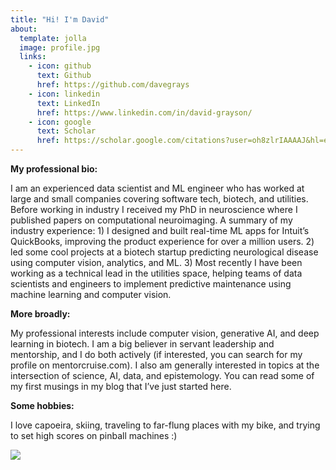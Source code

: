 ```yaml
---
title: "Hi! I'm David"
about:
  template: jolla
  image: profile.jpg
  links:
    - icon: github
      text: Github
      href: https://github.com/davegrays
    - icon: linkedin
      text: LinkedIn
      href: https://www.linkedin.com/in/david-grayson/
    - icon: google
      text: Scholar
      href: https://scholar.google.com/citations?user=oh8zlrIAAAAJ&hl=en
---
```


**My professional bio:**

I am an experienced data scientist and ML engineer who has worked at large and small companies covering software tech, biotech, and utilities. Before working in industry I received my PhD in neuroscience where I published papers on computational neuroimaging. A summary of my industry experience: 1) I designed and built real-time ML apps for Intuit's QuickBooks, improving the product experience for over a million users. 2) led some cool projects at a biotech startup predicting neurological disease using computer vision, analytics, and ML. 3) Most recently I have been working as a technical lead in the utilities space, helping teams of data scientists and engineers to implement predictive maintenance using machine learning and computer vision.

**More broadly:**

My professional interests include computer vision, generative AI, and deep learning in biotech. I am a big believer in servant leadership and mentorship, and I do both actively (if interested, you can search for my profile on mentorcruise.com). I also am generally interested in topics at the intersection of science, AI, data, and epistemology. You can read some of my first musings in my blog that I've just started here.

**Some hobbies:**

I love capoeira, skiing, traveling to far-flung places with my bike, and trying to set high scores on pinball machines :)

![](email.png)